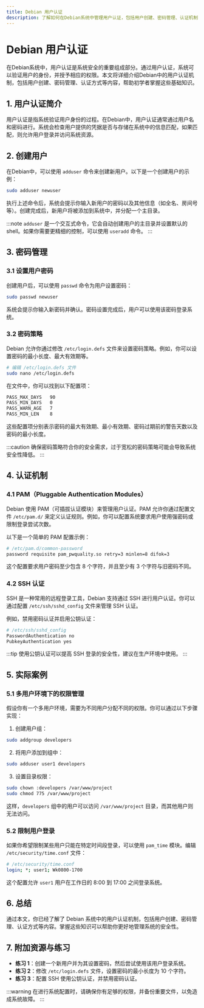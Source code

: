 ```yaml
---
title: Debian 用户认证
description: 了解如何在Debian系统中管理用户认证，包括用户创建、密码管理、认证机制等基础知识。
---
```


# Debian 用户认证

在Debian系统中，用户认证是系统安全的重要组成部分。通过用户认证，系统可以验证用户的身份，并授予相应的权限。本文将详细介绍Debian中的用户认证机制，包括用户创建、密码管理、认证方式等内容，帮助初学者掌握这些基础知识。

## 1. 用户认证简介

用户认证是指系统验证用户身份的过程。在Debian中，用户认证通常通过用户名和密码进行。系统会检查用户提供的凭据是否与存储在系统中的信息匹配，如果匹配，则允许用户登录并访问系统资源。

## 2. 创建用户

在Debian中，可以使用 `adduser` 命令来创建新用户。以下是一个创建用户的示例：

```bash
sudo adduser newuser
```

执行上述命令后，系统会提示你输入新用户的密码以及其他信息（如全名、房间号等）。创建完成后，新用户将被添加到系统中，并分配一个主目录。

:::note
`adduser` 是一个交互式命令，它会自动创建用户的主目录并设置默认的 shell。如果你需要更精细的控制，可以使用 `useradd` 命令。
:::

## 3. 密码管理

### 3.1 设置用户密码

创建用户后，可以使用 `passwd` 命令为用户设置密码：

```bash
sudo passwd newuser
```

系统会提示你输入新密码并确认。密码设置完成后，用户可以使用该密码登录系统。

### 3.2 密码策略

Debian 允许你通过修改 `/etc/login.defs` 文件来设置密码策略。例如，你可以设置密码的最小长度、最大有效期等。

```bash
# 编辑 /etc/login.defs 文件
sudo nano /etc/login.defs
```

在文件中，你可以找到以下配置项：

```bash
PASS_MAX_DAYS   90
PASS_MIN_DAYS   0
PASS_WARN_AGE   7
PASS_MIN_LEN    8
```

这些配置项分别表示密码的最大有效期、最小有效期、密码过期前的警告天数以及密码的最小长度。

:::caution
确保密码策略符合你的安全需求，过于宽松的密码策略可能会导致系统安全性降低。
:::

## 4. 认证机制

### 4.1 PAM（Pluggable Authentication Modules）

Debian 使用 PAM（可插拔认证模块）来管理用户认证。PAM 允许你通过配置文件 `/etc/pam.d/` 来定义认证规则。例如，你可以配置系统要求用户使用强密码或限制登录尝试次数。

以下是一个简单的 PAM 配置示例：

```bash
# /etc/pam.d/common-password
password requisite pam_pwquality.so retry=3 minlen=8 difok=3
```

这个配置要求用户密码至少包含 8 个字符，并且至少有 3 个字符与旧密码不同。

### 4.2 SSH 认证

SSH 是一种常用的远程登录工具，Debian 支持通过 SSH 进行用户认证。你可以通过配置 `/etc/ssh/sshd_config` 文件来管理 SSH 认证。

例如，禁用密码认证并启用公钥认证：

```bash
# /etc/ssh/sshd_config
PasswordAuthentication no
PubkeyAuthentication yes
```

:::tip
使用公钥认证可以提高 SSH 登录的安全性，建议在生产环境中使用。
:::

## 5. 实际案例

### 5.1 多用户环境下的权限管理

假设你有一个多用户环境，需要为不同用户分配不同的权限。你可以通过以下步骤实现：

1. 创建用户组：

```bash
sudo addgroup developers
```

2. 将用户添加到组中：

```bash
sudo adduser user1 developers
```

3. 设置目录权限：

```bash
sudo chown :developers /var/www/project
sudo chmod 775 /var/www/project
```

这样，`developers` 组中的用户可以访问 `/var/www/project` 目录，而其他用户则无法访问。

### 5.2 限制用户登录

如果你希望限制某些用户只能在特定时间段登录，可以使用 `pam_time` 模块。编辑 `/etc/security/time.conf` 文件：

```bash
# /etc/security/time.conf
login; *; user1; Wk0800-1700
```

这个配置允许 `user1` 用户在工作日的 8:00 到 17:00 之间登录系统。

## 6. 总结

通过本文，你已经了解了 Debian 系统中的用户认证机制，包括用户创建、密码管理、认证方式等内容。掌握这些知识可以帮助你更好地管理系统的安全性。

## 7. 附加资源与练习

- **练习 1**：创建一个新用户并为其设置密码，然后尝试使用该用户登录系统。
- **练习 2**：修改 `/etc/login.defs` 文件，设置密码的最小长度为 10 个字符。
- **练习 3**：配置 SSH 使用公钥认证，并禁用密码认证。

:::warning
在进行系统配置时，请确保你有足够的权限，并备份重要文件，以免造成系统故障。
:::